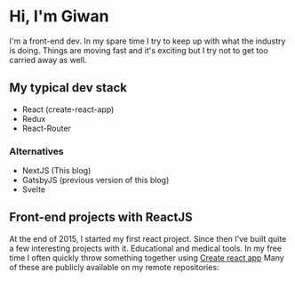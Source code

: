 
# Hi, I'm Giwan
I'm a front-end dev. In my spare time I try to keep up with what the industry is doing. 
Things are moving fast and it's exciting but I try not to get too carried away as well. 

## My typical dev stack

-   React (create-react-app)
-   Redux
-   React-Router

### Alternatives

-   NextJS (This blog)
-   GatsbyJS (previous version of this blog)
-   Svelte

## Front-end projects with ReactJS

At the end of 2015, I started my first react project.
Since then I've built quite a few interesting projects with it.
Educational and medical tools.
In my free time I often quickly throw something together using <a href="https://create-react-app.dev/" alt="Create react app link" target="_blank">Create react app</a>
Many of these are publicly available on my remote repositories:

<Repos />
